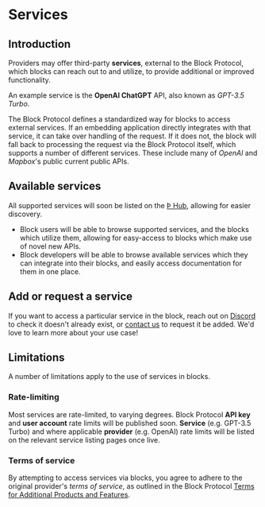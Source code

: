 # Services

## Introduction

Providers may offer third-party **services**, external to the Block Protocol, which blocks can reach out to and utilize, to provide additional or improved functionality.

An example service is the **OpenAI ChatGPT** API, also known as _GPT-3.5 Turbo_.

The Block Protocol defines a standardized way for blocks to access external services. If an embedding application directly integrates with that service, it can take over handling of the request. If it does not, the block will fall back to processing the request via the Block Protocol itself, which supports a number of different services. These include many of _OpenAI_ and _Mapbox_'s public current public APIs.

## Available services

All supported services will soon be listed on the [Þ Hub](https://blockprotocol.org/hub), allowing for easier discovery.

- Block users will be able to browse supported services, and the blocks which utilize them, allowing for easy-access to blocks which make use of novel new APIs.
- Block developers will be able to browse available services which they can integrate into their blocks, and easily access documentation for them in one place.

## Add or request a service

If you want to access a particular service in the block, reach out on [Discord](https://blockprotocol.org/discord) to check it doesn't already exist, or [contact us](https://blockprotocol.org/contact) to request it be added. We'd love to learn more about your use case!

## Limitations

A number of limitations apply to the use of services in blocks.

### Rate-limiting

Most services are rate-limited, to varying degrees. Block Protocol **API key** and **user account** rate limits will be published soon. **Service** (e.g. GPT-3.5 Turbo) and where applicable **provider** (e.g. OpenAI) rate limits will be listed on the relevant service listing pages once live.

### Terms of service

By attempting to access services via blocks, you agree to adhere to the original provider's _terms of service_, as outlined in the Block Protocol [Terms for Additional Products and Features](https://blockprotocol.org/legal/terms/products).
